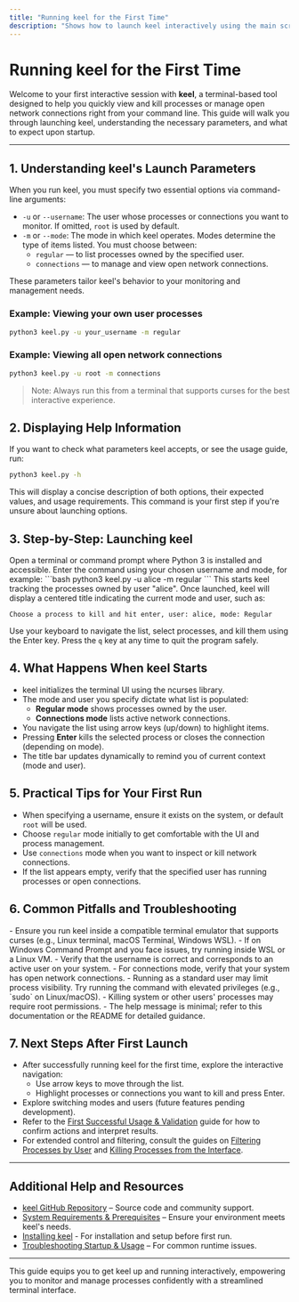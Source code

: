 ```yaml
---
title: "Running keel for the First Time"
description: "Shows how to launch keel interactively using the main script and command-line options. Includes guidance on using help, passing user (-u) and mode (-m) parameters, and expected behaviors on launch."
---
```


# Running keel for the First Time

Welcome to your first interactive session with **keel**, a terminal-based tool designed to help you quickly view and kill processes or manage open network connections right from your command line. This guide will walk you through launching keel, understanding the necessary parameters, and what to expect upon startup.

---

## 1. Understanding keel's Launch Parameters

When you run keel, you must specify two essential options via command-line arguments:

- `-u` or `--username`: The user whose processes or connections you want to monitor. If omitted, `root` is used by default.
- `-m` or `--mode`: The mode in which keel operates. Modes determine the type of items listed. You must choose between:
  - `regular` — to list processes owned by the specified user.
  - `connections` — to manage and view open network connections.

These parameters tailor keel's behavior to your monitoring and management needs.

### Example: Viewing your own user processes
```bash
python3 keel.py -u your_username -m regular
```

### Example: Viewing all open network connections
```bash
python3 keel.py -u root -m connections
```


> Note: Always run this from a terminal that supports curses for the best interactive experience.


## 2. Displaying Help Information

If you want to check what parameters keel accepts, or see the usage guide, run:

```bash
python3 keel.py -h
```

This will display a concise description of both options, their expected values, and usage requirements. This command is your first step if you're unsure about launching options.


## 3. Step-by-Step: Launching keel

<Steps>
<Step title="Open your terminal">
Open a terminal or command prompt where Python 3 is installed and accessible.
</Step>
<Step title="Run keel with required parameters">
Enter the command using your chosen username and mode, for example:
```bash
python3 keel.py -u alice -m regular
```
This starts keel tracking the processes owned by user "alice".
</Step>
<Step title="Interact with the UI">
Once launched, keel will display a centered title indicating the current mode and user, such as:

`Choose a process to kill and hit enter, user: alice, mode: Regular`

Use your keyboard to navigate the list, select processes, and kill them using the Enter key.
</Step>
<Step title="Exit keel">
Press the `q` key at any time to quit the program safely.
</Step>
</Steps>


## 4. What Happens When keel Starts

- keel initializes the terminal UI using the ncurses library.
- The mode and user you specify dictate what list is populated:
  - **Regular mode** shows processes owned by the user.
  - **Connections mode** lists active network connections.
- You navigate the list using arrow keys (up/down) to highlight items.
- Pressing **Enter** kills the selected process or closes the connection (depending on mode).
- The title bar updates dynamically to remind you of current context (mode and user).


## 5. Practical Tips for Your First Run

- When specifying a username, ensure it exists on the system, or default `root` will be used.
- Choose `regular` mode initially to get comfortable with the UI and process management.
- Use `connections` mode when you want to inspect or kill network connections.
- If the list appears empty, verify that the specified user has running processes or open connections.


## 6. Common Pitfalls and Troubleshooting

<AccordionGroup title="Startup Troubleshooting">
<Accordion title="The UI does not display or freezes">
- Ensure you run keel inside a compatible terminal emulator that supports curses (e.g., Linux terminal, macOS Terminal, Windows WSL).
- If on Windows Command Prompt and you face issues, try running inside WSL or a Linux VM.
</Accordion>
<Accordion title="No processes or connections appear">
- Verify that the username is correct and corresponds to an active user on your system.
- For connections mode, verify that your system has open network connections.
</Accordion>
<Accordion title="Permission errors occur">
- Running as a standard user may limit process visibility. Try running the command with elevated privileges (e.g., `sudo` on Linux/macOS).
- Killing system or other users' processes may require root permissions.
</Accordion>
<Accordion title="Help output is unclear">
- The help message is minimal; refer to this documentation or the README for detailed guidance.
</Accordion>
</AccordionGroup>


## 7. Next Steps After First Launch

- After successfully running keel for the first time, explore the interactive navigation:
  - Use arrow keys to move through the list.
  - Highlight processes or connections you want to kill and press Enter.
- Explore switching modes and users (future features pending development).
- Refer to the [First Successful Usage & Validation](/getting-started/first-steps/first-successful-usage) guide for how to confirm actions and interpret results.
- For extended control and filtering, consult the guides on [Filtering Processes by User](/guides/process-management/filter-users) and [Killing Processes from the Interface](/guides/process-management/process-control).


---

## Additional Help and Resources

- [keel GitHub Repository](https://github.com/modelorona/keel) – Source code and community support.
- [System Requirements & Prerequisites](/getting-started/setup-installation/system-requirements) – Ensure your environment meets keel's needs.
- [Installing keel](/getting-started/setup-installation/installing-keel) - For installation and setup before first run.
- [Troubleshooting Startup & Usage](/getting-started/first-steps/common-setup-issues) – For common runtime issues.


---

This guide equips you to get keel up and running interactively, empowering you to monitor and manage processes confidently with a streamlined terminal interface.